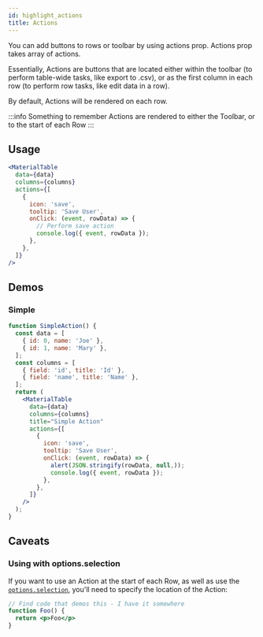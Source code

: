 ```yaml
---
id: highlight_actions
title: Actions
---
```



You can add buttons to rows or toolbar by using actions prop. Actions prop takes array of actions.

Essentially, Actions are buttons that are located either within the toolbar (to perform table-wide tasks, like export to .csv), or as the first column in each row (to perform row tasks, like edit data in a row).

By default, Actions will be rendered on each row.

:::info Something to remember
Actions are rendered to either the Toolbar, or to the start of each Row
:::

## Usage

```jsx
<MaterialTable
  data={data}
  columns={columns}
  actions={[
    {
      icon: 'save',
      tooltip: 'Save User',
      onClick: (event, rowData) => {
        // Perform save action
        console.log({ event, rowData });
      },
    },
  ]}
/>
```

## Demos

### Simple

```jsx live
function SimpleAction() {
  const data = [
    { id: 0, name: 'Joe' },
    { id: 1, name: 'Mary' },
  ];
  const columns = [
    { field: 'id', title: 'Id' },
    { field: 'name', title: 'Name' },
  ];
  return (
    <MaterialTable
      data={data}
      columns={columns}
      title="Simple Action"
      actions={[
        {
          icon: 'save',
          tooltip: 'Save User',
          onClick: (event, rowData) => {
            alert(JSON.stringify(rowData, null,));
            console.log({ event, rowData });
          },
        },
      ]}
    />
  );
}
```

## Caveats

### Using with options.selection

If you want to use an Action at the start of each Row, as well as use the [`options.selection`](/docs/api/props/mt_prop_options), you'll need to specify the location of the Action:

```jsx live
// Find code that demos this - I have it somewhere
function Foo() {
  return <p>Foo</p>
}
```
